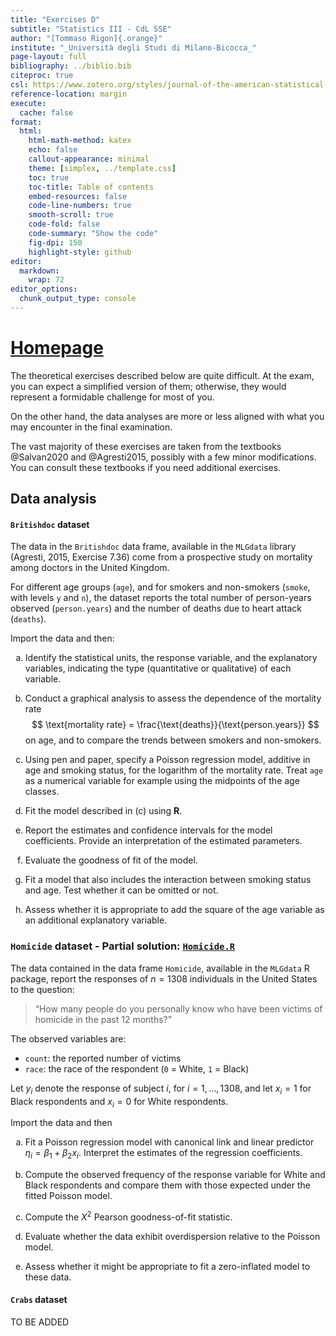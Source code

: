 ```yaml
---
title: "Exercises D"
subtitle: "Statistics III - CdL SSE"
author: "[Tommaso Rigon]{.orange}"
institute: "_Università degli Studi di Milano-Bicocca_"
page-layout: full
bibliography: ../biblio.bib
citeproc: true
csl: https://www.zotero.org/styles/journal-of-the-american-statistical-association
reference-location: margin
execute:
  cache: false
format:
  html:
    html-math-method: katex
    echo: false
    callout-appearance: minimal
    theme: [simplex, ../template.css]
    toc: true
    toc-title: Table of contents
    embed-resources: false
    code-line-numbers: true
    smooth-scroll: true
    code-fold: false
    code-summary: "Show the code"
    fig-dpi: 150
    highlight-style: github
editor: 
  markdown: 
    wrap: 72
editor_options: 
  chunk_output_type: console
---
```


# [Homepage](../index.html)

The theoretical exercises described below are quite [difficult]{.orange}. At the [exam]{.blue}, you can expect a [simplified version]{.blue} of them; otherwise, they would represent a formidable challenge for most of you.

On the other hand, the data analyses are more or less aligned with what you may encounter in the final examination.

:::callout-tip
The vast majority of these exercises are taken from the textbooks @Salvan2020 and @Agresti2015, possibly with a few minor modifications. You can consult these textbooks if you need additional exercises.
:::

## Data analysis


:::{.callout-note collapse=true}
#### `Britishdoc` dataset

The data in the `Britishdoc` data frame, available in the `MLGdata` library (Agresti, 2015, Exercise 7.36) come from a prospective study on mortality among doctors in the United Kingdom.  

For different age groups (`age`), and for smokers and non-smokers (`smoke`, with levels `y` and `n`), the dataset reports the total number of person-years observed (`person.years`) and the number of deaths due to heart attack (`deaths`).

Import the data and then:

(a) Identify the statistical units, the response variable, and the explanatory variables, indicating the type (quantitative or qualitative) of each variable.

(b) Conduct a graphical analysis to assess the dependence of the mortality rate  
$$
\text{mortality rate} = \frac{\text{deaths}}{\text{person.years}}
$$
on age, and to compare the trends between smokers and non-smokers.

(c) Using pen and paper, specify a [Poisson regression model]{.blue}, additive in age and smoking status, for the logarithm of the mortality rate. Treat `age` as a [numerical variable]{.orange} for example using the midpoints of the age classes.

(d) Fit the model described in (c) using **R**.

(e) Report the estimates and confidence intervals for the model coefficients. Provide an interpretation of the estimated parameters.

(f) Evaluate the goodness of fit of the model.

(g) Fit a model that also includes the [interaction]{.blue} between smoking status and age. Test whether it can be omitted or not.

(h) Assess whether it is appropriate to add the square of the age variable as an additional explanatory variable.

:::

:::{.callout-note collapse=true}
### `Homicide` dataset - Partial solution: [`Homicide.R`](../code/Homicide.R)

The data contained in the data frame `Homicide`, available in the `MLGdata` R package, report the responses of $n = 1308$ individuals in the United States to the question:

> "How many people do you personally know who have been victims of homicide in the past 12 months?"

The observed variables are:

- `count`: the reported number of victims  
- `race`: the race of the respondent (`0` = White, `1` = Black)

Let $y_i$ denote the response of subject $i$, for $i = 1, \dots, 1308$, and let $x_i = 1$ for Black respondents and $x_i = 0$ for White respondents.

Import the data and then

(a) Fit a Poisson regression model with canonical link and linear predictor  $\eta_i = \beta_1 + \beta_2 x_i$. Interpret the estimates of the regression coefficients.

(b) Compute the observed frequency of the response variable for White and Black respondents and compare them with those expected under the fitted Poisson model.

(c) Compute the $X^2$ Pearson goodness-of-fit statistic. 

(d) Evaluate whether the data exhibit [overdispersion]{.orange} relative to the Poisson model.

(e) Assess whether it might be appropriate to fit a [zero-inflated]{.blue} model to these data.
:::

:::{.callout-note collapse=true}
#### `Crabs` dataset

TO BE ADDED
:::

<!-- ## Theoretical -->

<!-- :::{.callout-note collapse=true} -->
<!-- #### Exercise A -->

<!-- Conditionally on positive covariates $U_i = u_i$, the random variable $Y_i \mid U_i = u$ are Poisson distributed with mean $\mu u_i$, where $\mu > 0$ is an unknown parameter. Suppose the covariates $U_i$ are iid with mean $\mathbb{E}(U_i)=1$ and variance $\mathrm{Var}(U_i)=\tau$. -->

<!-- Show that $Y_i$'s are iid with mean $\mathbb{E}(Y_i)=\mu$ and variance $\mathrm{Var}(Y_i) = \mu + \tau\mu^2$. Comment on the result and the issue of [overdispersion]{.orange}. -->

<!-- ::: -->

